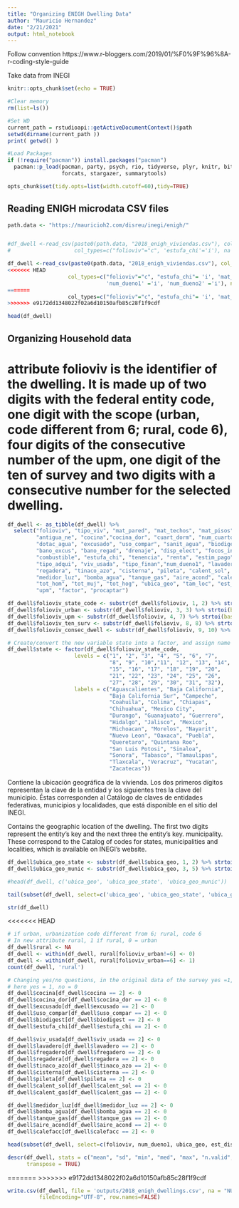 ```yaml
---
title: "Organizing ENIGH Dwelling Data"
author: "Mauricio Hernandez"
date: "2/21/2021"
output: html_notebook
---
```


Follow convention https://www.r-bloggers.com/2019/01/%F0%9F%96%8A-r-coding-style-guide

Take data from INEGI 

```r
knitr::opts_chunk$set(echo = TRUE)

#Clear memory
rm(list=ls())

#Set WD
current_path = rstudioapi::getActiveDocumentContext()$path 
setwd(dirname(current_path ))
print( getwd() )

#Load Packages
if (!require("pacman")) install.packages("pacman")
  pacman::p_load(pacman, party, psych, rio, tidyverse, plyr, knitr, bit64, 
                 forcats, stargazer, summarytools)

opts_chunk$set(tidy.opts=list(width.cutoff=60),tidy=TRUE)
```

## Reading ENIGH microdata CSV files
```r
path.data <- "https://mauricioh2.com/disreu/inegi/enigh/"


#df_dwell <-read_csv(paste0(path.data, "2018_enigh_viviendas.csv"), col_names = TRUE,
#                    col_types=c("folioviv"="c", 'estufa_chi'='i'), na ='&')

df_dwell <-read_csv(paste0(path.data, "2018_enigh_viviendas.csv"), col_names = TRUE,
<<<<<<< HEAD
                   col_types=c("folioviv"="c", "estufa_chi"= 'i', 'mat_techos' ='i', 
                               'num_dueno1' ='i', 'num_dueno2' ='i'), na ='&')
=======
                   col_types=c("folioviv"="c", "estufa_chi"= 'i', 'mat_techos' ='i'), na ='&')
>>>>>>> e9172dd1348022f02a6d10150afb85c28f1f9cdf

```

```r
head(df_dwell)
```


## Organizing Household data
# attribute folioviv is the identifier of the dwelling. It is made up of two digits with the federal entity code, one digit with the scope (urban, code different from 6; rural, code 6), four digits of the consecutive number of the upm, one digit of the ten of survey and two digits with a consecutive number for the selected dwelling.

```r
df_dwell <- as_tibble(df_dwell) %>%
  select("folioviv", "tipo_viv", "mat_pared", "mat_techos", "mat_pisos", "antiguedad", 
         "antigua_ne", "cocina","cocina_dor", "cuart_dorm", "num_cuarto", "disp_agua", 
         "dotac_agua", "excusado", "uso_compar", "sanit_agua", "biodigest", "bano_comp", 
         "bano_excus", "bano_regad", "drenaje", "disp_elect", "focos_inca", "focos_ahor",
         "combustible", "estufa_chi", "tenencia", "renta", "estim_pago", "pago_viv", 
         "tipo_adqui", "viv_usada", "tipo_finan","num_dueno1", "lavadero", "fregadero", 
         "regadera", "tinaco_azo", "cisterna", "pileta", "calent_sol", "calent_gas", 
         "medidor_luz", "bomba_agua", "tanque_gas", "aire_acond", "calefacc", "tot_resid", 
         "tot_hom", "tot_muj", "tot_hog", "ubica_geo", "tam_loc", "est_socio", "est_dis", 
         "upm", "factor", "procaptar")

df_dwell$folioviv_state_code <- substr(df_dwell$folioviv, 1, 2) %>% strtoi(base = 10L)
df_dwell$folioviv_urban <- substr(df_dwell$folioviv, 3, 3) %>% strtoi(base = 10L)
df_dwell$folioviv_upm <- substr(df_dwell$folioviv, 4, 7) %>% strtoi(base = 10L)
df_dwell$folioviv_ten_surv <- substr(df_dwell$folioviv, 8, 8) %>% strtoi(base = 10L)
df_dwell$folioviv_consec_dwell <- substr(df_dwell$folioviv, 9, 10) %>% strtoi(base = 0L)

# Create/convert the new variable state into a factor, and assign name of the state as label
df_dwell$state <- factor(df_dwell$folioviv_state_code, 
                     levels = c("1", "2", "3", "4", "5", "6", "7", 
                                "8", "9", "10","11", "12", "13", "14", 
                                "15", "16", "17", "18", "19", "20", 
                                "21", "22", "23", "24", "25", "26", 
                                "27", "28", "29", "30", "31", "32"),
                     labels = c("Aguascalientes", "Baja California", 
                                "Baja California Sur", "Campeche", 
                                "Coahuila", "Colima", "Chiapas", 
                                "Chihuahua", "Mexico City", 
                                "Durango", "Guanajuato", "Guerrero", 
                                "Hidalgo", "Jalisco", "Mexico", 
                                "Michoacan", "Morelos", "Nayarit", 
                                "Nuevo Leon", "Oaxaca", "Puebla", 
                                "Queretaro", "Quintana Roo", 
                                "San Luis Potosi", "Sinaloa", 
                                "Sonora", "Tabasco", "Tamaulipas", 
                                "Tlaxcala", "Veracruz", "Yucatan", 
                                "Zacatecas"))
```



Contiene la ubicación geográfica de la vivienda. 
Los dos primeros dígitos representan la clave  de la entidad y los siguientes tres la clave del 
municipio. Éstas corresponden al Catálogo de claves de entidades federativas, municipios y localidades, que está disponible en el sitio del INEGI.

Contains the geographic location of the dwelling.
The first two digits represent the entity's key and the next three the entity's key.
municipality. These correspond to the Catalog of codes for states, municipalities and localities, which is available on INEGI's website.


```r
df_dwell$ubica_geo_state <- substr(df_dwell$ubica_geo, 1, 2) %>% strtoi(base = 10L)
df_dwell$ubica_geo_munic <- substr(df_dwell$ubica_geo, 3, 5) %>% strtoi(base = 10L)

#head(df_dwell, c('ubica_geo', 'ubica_geo_state', 'ubica_geo_munic'))

tail(subset(df_dwell, select=c('ubica_geo', 'ubica_geo_state', 'ubica_geo_munic')))
```

```r
str(df_dwell)
```

<<<<<<< HEAD

```r
# if urban, urbanization code different from 6; rural, code 6
# In new attribute rural, 1 if rural, 0 = urban
df_dwell$rural <- NA
df_dwell <- within(df_dwell, rural[folioviv_urban!=6] <- 0)
df_dwell <- within(df_dwell, rural[folioviv_urban==6] <- 1)                 
count(df_dwell, 'rural')

# Changing yes/no questions, in the original data of the survey yes =1, no = 2, 
# here yes = 1, no = 0
df_dwell$cocina[df_dwell$cocina == 2] <- 0
df_dwell$cocina_dor[df_dwell$cocina_dor == 2] <- 0
df_dwell$excusado[df_dwell$excusado == 2] <- 0
df_dwell$uso_compar[df_dwell$uso_compar == 2] <- 0
df_dwell$biodigest[df_dwell$biodigest == 2] <- 0
df_dwell$estufa_chi[df_dwell$estufa_chi == 2] <- 0

df_dwell$viv_usada[df_dwell$viv_usada == 2] <- 0
df_dwell$lavadero[df_dwell$lavadero == 2] <- 0
df_dwell$fregadero[df_dwell$fregadero == 2] <- 0
df_dwell$regadera[df_dwell$regadera == 2] <- 0
df_dwell$tinaco_azo[df_dwell$tinaco_azo == 2] <- 0
df_dwell$cisterna[df_dwell$cisterna == 2] <- 0
df_dwell$pileta[df_dwell$pileta == 2] <- 0
df_dwell$calent_sol[df_dwell$calent_sol == 2] <- 0
df_dwell$calent_gas[df_dwell$calent_gas == 2] <- 0

df_dwell$medidor_luz[df_dwell$medidor_luz == 2] <- 0
df_dwell$bomba_agua[df_dwell$bomba_agua == 2] <- 0
df_dwell$tanque_gas[df_dwell$tanque_gas == 2] <- 0
df_dwell$aire_acond[df_dwell$aire_acond == 2] <- 0
df_dwell$calefacc[df_dwell$calefacc == 2] <- 0
```

```r
head(subset(df_dwell, select=c(folioviv, num_dueno1, ubica_geo, est_dis, upm, state)))
```

```r
descr(df_dwell, stats = c("mean", "sd", "min", "med", "max", "n.valid", "pct.valid"), 
      transpose = TRUE)
```


=======
>>>>>>> e9172dd1348022f02a6d10150afb85c28f1f9cdf
```r
write.csv(df_dwell, file = 'outputs/2018_enigh_dwellings.csv', na = "NULL", 
          fileEncoding="UTF-8", row.names=FALSE)
```